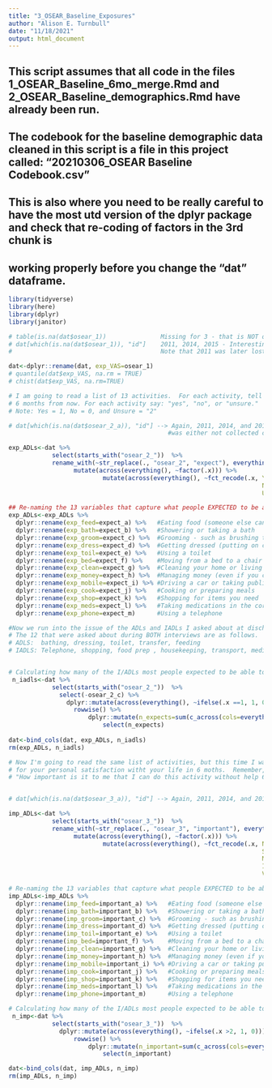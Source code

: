 ```yaml
---
title: "3_OSEAR_Baseline_Exposures"
author: "Alison E. Turnbull"
date: "11/18/2021"
output: html_document
---
```

## This script assumes that all code in the files 1_OSEAR_Baseline_6mo_merge.Rmd and 2_OSEAR_Baseline_demographics.Rmd have already been run.
## The codebook for the baseline demographic data cleaned in this script is a file in this project called: "20210306_OSEAR Baseline Codebook.csv"

## This is also where you need to be really careful to have the most utd version of the dplyr package and check that re-coding of factors in the 3rd chunk is
## working properly before you change the "dat" dataframe. 

```r
library(tidyverse)
library(here)
library(dplyr)
library(janitor)
```


```r

# table(is.na(dat$osear_1))               Missing for 3 - that is NOT ok. Go back and look at the paper CRFs to figure out what's up.
# dat[which(is.na(dat$osear_1)), "id"]    2011, 2014, 2015 - Interesting... these are the first 3 from IMC. Need to follow-up.
#                                         Note that 2011 was later lost to follow-up, but 2014 and 2015 are in the final cohort. 

dat<-dplyr::rename(dat, exp_VAS=osear_1)
# quantile(dat$exp_VAS, na.rm = TRUE)
# chist(dat$exp_VAS, na.rm=TRUE)
```

```r
# I am going to read a list of 13 activities.  For each activity, tell me if you expect that you'll be able to perform it *without help*
# 6 months from now. For each activity say: "yes", "no", or "unsure."
# Note: Yes = 1, No = 0, and Unsure = "2"

# dat[which(is.na(dat$osear_2_a)), "id"] --> Again, 2011, 2014, and 2015 - the same 3 from Utah.  I have a feeling the baseline survey
                                            #was either not collected or not entered for these 3.            

exp_ADLs<-dat %>%
            select(starts_with("osear_2_"))  %>%
            rename_with(~str_replace(., "osear_2", "expect"), everything()) %>%
                  mutate(across(everything(), ~factor(.x))) %>%
                          mutate(across(everything(), ~fct_recode(.x, Yes = "1", 
                                                                      No  = "0", 
                                                                      Unsure="2"))) ## This converts all the expected I/ADLs to factors

## Re-naming the 13 variables that capture what people EXPECTED to be able to do in 6 months.
exp_ADLs<-exp_ADLs %>%
  dplyr::rename(exp_feed=expect_a) %>%   #Eating food (someone else can prepare the food)
  dplyr::rename(exp_bath=expect_b) %>%   #Showering or taking a bath
  dplyr::rename(exp_groom=expect_c) %>%  #Grooming - such as brushing teeth or combing your hair
  dplyr::rename(exp_dress=expect_d) %>%  #Getting dressed (putting on clothes)
  dplyr::rename(exp_toil=expect_e) %>%   #Using a toilet
  dplyr::rename(exp_bed=expect_f) %>%    #Moving from a bed to a chair on the other side of the room
  dplyr::rename(exp_clean=expect_g) %>%  #Cleaning your home or living space
  dplyr::rename(exp_money=expect_h) %>%  #Managing money (even if you can't pay all bills)
  dplyr::rename(exp_mobile=expect_i) %>% #Driving a car or taking public transportation 
  dplyr::rename(exp_cook=expect_j) %>%   #Cooking or preparing meals
  dplyr::rename(exp_shop=expect_k) %>%   #Shopping for items you need
  dplyr::rename(exp_meds=expect_l) %>%   #Taking medications in the correct dosage at the correct time
  dplyr::rename(exp_phone=expect_m)      #Using a telephone

#Now we run into the issue of the ADLs and IADLs I asked about at discharge and at follow-up not matching. 
# The 12 that were asked about during BOTH interviews are as follows.
# ADLS:  bathing, dressing, toilet, transfer, feeding
# IADLS: Telephone, shopping, food prep , housekeeping, transport, medications, money


# Calculating how many of the I/ADLs most people expected to be able to do in 6 months.
 n_iadls<-dat %>%
            select(starts_with("osear_2_"))  %>%
              select(-osear_2_c) %>%                                            # This drops the grooming question which is not part of the final 12
                dplyr::mutate(across(everything(), ~ifelse(.x ==1, 1, 0))) %>%
                  rowwise() %>%
                      dplyr::mutate(n_expects=sum(c_across(cols=everything()))) %>%
                          select(n_expects)
 
dat<-bind_cols(dat, exp_ADLs, n_iadls) 
rm(exp_ADLs, n_iadls) 
```

```r
# Now I'm going to read the same list of activities, but this time I want to know how important performing each activity without help is
# for your personal satisfaction witht your life in 6 moths.  Remember, the question is: 
# "How important is it to me that I can do this activity without help 6 months from now?"


# dat[which(is.na(dat$osear_3_a)), "id"] --> Again, 2011, 2014, and 2015 - the same 3 from Utah are missing.            

imp_ADLs<-dat %>%
            select(starts_with("osear_3_"))  %>%
            rename_with(~str_replace(., "osear_3", "important"), everything()) %>%
                  mutate(across(everything(), ~factor(.x))) %>%
                          mutate(across(everything(), ~fct_recode(.x, Not = "0", 
                                                                      Slightly = "1", 
                                                                      Moderately="2", 
                                                                      Important ="3", 
                                                                      Very     = "4"))) ## Converts importance of I/ADLs to factors.

# Re-naming the 13 variables that capture what people EXPECTED to be able to do in 6 months.
imp_ADLs<-imp_ADLs %>%
  dplyr::rename(imp_feed=important_a) %>%   #Eating food (someone else can prepare the food)
  dplyr::rename(imp_bath=important_b) %>%   #Showering or taking a bath
  dplyr::rename(imp_groom=important_c) %>%  #Grooming - such as brushing teeth or combing your hair
  dplyr::rename(imp_dress=important_d) %>%  #Getting dressed (putting on clothes)
  dplyr::rename(imp_toil=important_e) %>%   #Using a toilet
  dplyr::rename(imp_bed=important_f) %>%    #Moving from a bed to a chair on the other side of the room
  dplyr::rename(imp_clean=important_g) %>%  #Cleaning your home or living space
  dplyr::rename(imp_money=important_h) %>%  #Managing money (even if you can't pay all bills)
  dplyr::rename(imp_mobile=important_i) %>% #Driving a car or taking public transportation 
  dplyr::rename(imp_cook=important_j) %>%   #Cooking or preparing meals
  dplyr::rename(imp_shop=important_k) %>%   #Shopping for items you need
  dplyr::rename(imp_meds=important_l) %>%   #Taking medications in the correct dosage at the correct time
  dplyr::rename(imp_phone=important_m)      #Using a telephone

# Calculating how many of the I/ADLs most people expected to be able to do in 6 months.
 n_imp<-dat %>%
            select(starts_with("osear_3_"))  %>%
              dplyr::mutate(across(everything(), ~ifelse(.x >2, 1, 0))) %>%
                  rowwise() %>%
                      dplyr::mutate(n_important=sum(c_across(cols=everything()))) %>%
                          select(n_important)

dat<-bind_cols(dat, imp_ADLs, n_imp) 
rm(imp_ADLs, n_imp)  
```

